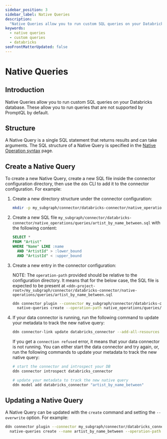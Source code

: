 ```yaml
---
sidebar_position: 3
sidebar_label: Native Queries
description:
  "Native Queries allow you to run custom SQL queries on your Databricks database. This page explains how to configure Native Queries in your DDN project."
keywords:
  - native queries
  - custom queries
  - databricks
seoFrontMatterUpdated: false
---
```


# Native Queries

## Introduction

Native Queries allow you to run custom SQL queries on your Databricks database. These allow you to run queries that are not supported by PromptQL by default.

## Structure

A Native Query is a single SQL statement that returns results and can take arguments. The SQL structure of a Native
Query is specified in the [Native Operation syntax](/reference/connectors/databricks/native-operations/syntax.mdx) page.

## Create a Native Query

To create a new Native Query, create a new SQL file inside the connector configuration directory, then use the `ddn` CLI
to add it to the connector configuration. For example:

1. Create a new directory structure under the connector configuration:

   ```sh
   mkdir -p my_subgraph/connector/databricks-connector/native_operations/queries/
   ```

2. Create a new SQL file `my_subgraph/connector/databricks-connector/native_operations/queries/artist_by_name_between.sql` with
   the following content:

   ```sql
   SELECT *
   FROM "Artist"
   WHERE "Name" LIKE :name
     AND "ArtistId" > :lower_bound
     AND "ArtistId" < :upper_bound
   ```

3. Create a new entry in the connector configuration:

   NOTE: The `operation-path` provided should be relative to the configuration directory. It means that for the below case,
   the SQL file is expected to be present at `<ddn-project-root>/my_subgraph/connector/databricks-connector/native-operations/queries/artist_by_name_between.sql`

   ```sh
   ddn connector plugin --connector my_subgraph/connector/databricks-connector/connector.yaml -- \
     native-queries create --operation-path native_operations/queries/artist_by_name_between.sql --name artist_by_name_between
   ```

4. If your data connector is running, run the following command to update your metadata to track the new native query:

   ```sh
   ddn connector-link update databricks_connector --add-all-resources
   ```

   If you get a `connection refused` error, it means that your data connector is not running. You can either start the
   data connector and try again, or, run the following commands to update your metadata to track the new native query:

   ```sh
   # start the connector and introspect your DB
   ddn connector introspect databricks_connector

   # update your metadata to track the new native query
   ddn model add databricks_connector "artist_by_name_between"
   ```

## Updating a Native Query

A Native Query can be updated with the `create` command and setting the `--overwrite` option. For example:

```sh
ddn connector plugin --connector my_subgraph/connector/databricks_connector/connector.yaml -- \
  native-queries create --name artist_by_name_between --operation-path native_operations/queries/artist_by_name_between.sql  --overwrite
```
